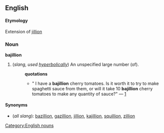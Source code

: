 ==English==
==== Etymology ====
Extension of [[jillion]]

===Noun===
[[Category:English nouns]]
'''bajillion'''

#(''slang, used [[hyperbolically]]'') An unspecified large number (of).
#:'''quotations'''
#:*" I have a '''bajillion''' cherry tomatoes. Is it worth it to try to make spaghetti sauce from them, or will it take 10 '''bajillion''' cherry tomatoes to make any quantity of sauce?" &mdash; [http://groups-beta.google.com/group/rec.food.preserving/msg/c34b9ce800890a7f]

====Synonyms====
*(''all slang''): [[bazillion]], [[gazillion]], [[jillion]], [[kajillion]], [[squillion]], [[zillion]]